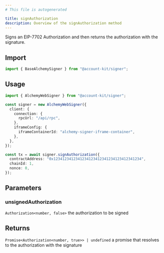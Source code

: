 ```yaml
---
# This file is autogenerated

title: signAuthorization
description: Overview of the signAuthorization method
---
```


Signs an EIP-7702 Authorization and then returns the authorization with the signature.

## Import

```ts
import { BaseAlchemySigner } from "@account-kit/signer";
```

## Usage

```ts twoslash
import { AlchemyWebSigner } from "@account-kit/signer";

const signer = new AlchemyWebSigner({
  client: {
    connection: {
      rpcUrl: "/api/rpc",
    },
    iframeConfig: {
      iframeContainerId: "alchemy-signer-iframe-container",
    },
  },
});

const tx = await signer.signAuthorization({
  contractAddress: "0x1234123412341234123412341234123412341234",
  chainId: 1,
  nonce: 0,
});
```

## Parameters

### unsignedAuthorization

`Authorization<number, false>`
the authorization to be signed

## Returns

`Promise<Authorization<number, true>> | undefined`
a promise that resolves to the authorization with the signature
